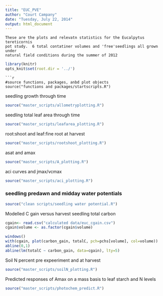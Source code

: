 ```yaml
---
title: "EUC_PVE"
author: "Court Campany"
date: "Tuesday, July 22, 2014"
output: html_document
---
```


```
These are the plots and relevatn statistics for the Eucalpytus tereticornis  
pot study.  6 total contatiner volumes and 'free'seedlings all grown under  
natural field conditions during the summer of 2012
```
```r
library(knitr)
opts_knit$set(root.dir = '../')
```
```
```r
#source functions, packages, anbd plot objects
source("functions and packages/startscripts.R")
```

seedling growth through time

```r
source("master_scripts/allometryplotting.R")
```

seedling total leaf area through time

```r
source("master_scripts/leafarea_plotting.R")
```

root:shoot and leaf:fine root at harvest

```r
source("master_scripts/rootshoot_plotting.R")
```

asat and amax

```r
source("master_scripts/A_plotting.R")
```

aci curves and jmax/vcmax

```r
source("master_scripts/aci_plotting.R")
```

### seedling predawn and midday water potentials

```r
source("clean scripts/seedling water potential.R")
```

Modelled C gain versus harvest seedling total carbon

```r
cgain<- read.csv("calculated data/euc_cgain.csv")
cgain$volume <- as.factor(cgain$volume)

windows()
with(cgain, plot(carbon_gain, totalC, pch=pchs[volume], col=volume))
abline(0,1)
abline(lm(totalC ~ carbon_gain, data=cgain), lty=5)
```

Soil N percent pre expeeriment and at harvest

```r
source("master_scripts/soilN_plotting.R")
```

Predicted responses of Amax on a mass basis to leaf starch and N levels
```r
source("master_scripts/photochem_predict.R")
```


